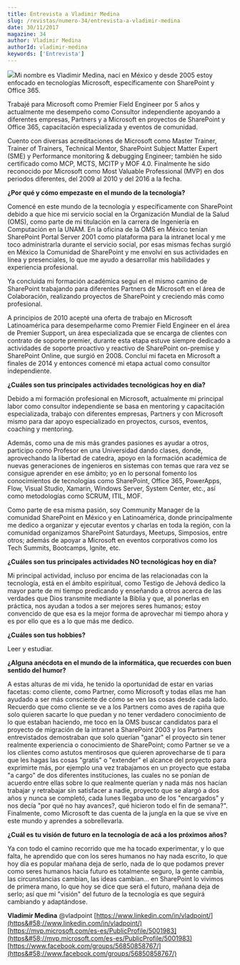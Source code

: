 ```yaml
---
title: Entrevista a Vladimir Medina
slug: /revistas/numero-34/entrevista-a-vladimir-medina
date: 30/11/2017
magazine: 34
author: Vladimir Medina
authorId: vladimir-medina
keywords: ['Entrevista']
---
```






![](/../images/autores/vladimir-medina.png#author)Mi nombre es Vladimir Medina, nací en México y desde 2005 estoy enfocado en tecnologías Microsoft, específicamente con SharePoint y Office 365.

Trabajé para Microsoft como Premier Field Engineer por 5 años y actualmente me desempeño como Consultor independiente apoyando a diferentes empresas, Partners y a Microsoft en proyectos de SharePoint y Office 365, capacitación especializada y eventos de comunidad.

Cuento con diversas acreditaciones de Microsoft como Master Trainer, Trainer of Trainers, Technical Mentor, SharePoint Subject Matter Expert (SME) y Performance monitoring & debugging Engineer; también he sido certificado como MCP, MCTS, MCITP y MOF 4.0. Finalmente he sido reconocido por Microsoft como Most Valuable Professional (MVP) en dos periodos diferentes, del 2009 al 2010 y del 2016 a la fecha.



**¿Por qué y cómo empezaste en el mundo de la tecnología?**

Comencé en este mundo de la tecnología y específicamente con SharePoint debido a que hice mi servicio social en la Organización Mundial de la Salud (OMS), como parte de mi titulación en la carrera de Ingeniería en Computación en la UNAM. En la oficina de la OMS en México tenían SharePoint Portal Server 2001 como plataforma para la intranet local y me toco administrarla durante el servicio social, por esas mismas fechas surgió en México la Comunidad de SharePoint y me envolví en sus actividades en línea y presenciales, lo que me ayudo a desarrollar mis habilidades y experiencia profesional.

Ya concluida mi formación académica seguí en el mismo camino de SharePoint trabajando para diferentes Partners de Microsoft en el área de Colaboración, realizando proyectos de SharePoint y creciendo más como profesional.

A principios de 2010 acepté una oferta de trabajo en Microsoft Latinoamérica para desempeñarme como Premier Field Engineer en el área de Premier Support, un área especializada que se encarga de clientes con contrato de soporte premier, durante esta etapa estuve siempre dedicado a actividades de soporte proactivo y reactivo de SharePoint on-premise y SharePoint Online, que surgió en 2008. Concluí mi faceta en Microsoft a finales de 2014 y entonces comencé mi etapa actual como consultor independiente.

**¿Cuáles son tus principales actividades tecnológicas hoy en día?**

Debido a mi formación profesional en Microsoft, actualmente mi principal labor como consultor independiente se basa en mentoring y capacitación especializada, trabajo con diferentes empresas, Partners y con Microsoft mismo para dar apoyo especializado en proyectos, cursos, eventos, coaching y mentoring.

Además, como una de mis más grandes pasiones es ayudar a otros, participo como Profesor en una Universidad dando clases, donde, aprovechando la libertad de catedra, apoyo en la formación académica de nuevas generaciones de ingenieros en sistemas con temas que rara vez se consigue aprender en ese ámbito; yo en lo personal fomento los conocimientos de tecnologías como SharePoint, Office 365, PowerApps, Flow, Visual Studio, Xamarin, Windows Server, System Center, etc., así como metodologías como SCRUM, ITIL, MOF.

Como parte de esa misma pasión, soy Community Manager de la comunidad SharePoint en México y en Latinoamérica, donde principalmente me dedico a organizar y ejecutar eventos y charlas en toda la región, con la comunidad organizamos SharePoint Saturdays, Meetups, Simposios, entre otros; además de apoyar a Microsoft en eventos corporativos como los Tech Summits, Bootcamps, Ignite, etc.

**¿Cuáles son tus principales actividades NO tecnológicas hoy en día?**

Mi principal actividad, incluso por encima de las relacionadas con la tecnología, está en el ámbito espiritual, como Testigo de Jehová dedico la mayor parte de mi tiempo predicando y enseñando a otros acerca de las verdades que Dios transmite mediante la Biblia y que, al ponerlas en práctica, nos ayudan a todos a ser mejores seres humanos; estoy convencido de que esa es la mejor forma de aprovechar mi tiempo ahora y es por ello que es a lo que más me dedico.

**¿Cuáles son tus hobbies?**

Leer y estudiar.

**¿Alguna anécdota en el mundo de la informática, que recuerdes con buen sentido del humor?**

A estas alturas de mi vida, he tenido la oportunidad de estar en varias facetas: como cliente, como Partner, como Microsoft y todas ellas me han ayudado a ser más consciente de cómo se ven las cosas desde cada lado. Recuerdo que como cliente se ve a los Partners como aves de rapiña que solo quieren sacarte lo que puedan y no tener verdadero conocimiento de lo que estaban haciendo, me toco en la OMS buscar candidatos para el proyecto de migración de la intranet a SharePoint 2003 y los Partners entrevistados demostraban que solo querían "ganar" el proyecto sin tener realmente experiencia o conocimiento de SharePoint; como Partner se ve a los clientes como astutos mentirosos que quieren aprovecharse de ti para que les hagas las cosas "gratis" o "extender" el alcance del proyecto para exprimirte más, por ejemplo una vez trabajamos en un proyecto que estaba "a cargo" de dos diferentes instituciones, las cuales no se ponían de acuerdo entre ellas sobre lo que realmente querían y nada más nos hacían trabajar y retrabajar sin satisfacer a nadie, proyecto que se alargó a dos años y nunca se completó, cada lunes llegaba uno de los "encargados" y nos decía "por qué no hay avances?, qué hicieron todo el fin de semana?". Finalmente, como Microsoft te das cuenta de la jungla en la que se vive en este mundo y aprendes a sobrellevarla.

**¿Cuál es tu visión de futuro en la tecnología de acá a los próximos años?**

Ya con todo el camino recorrido que me ha tocado experimentar, y lo que falta, he aprendido que con los seres humanos no hay nada escrito, lo que hoy día es popular mañana deja de serlo, nada de lo que podamos prever como seres humanos hacia futuro es totalmente seguro, la gente cambia, las circunstancias cambian, las ideas cambian… en SharePoint lo vivimos de primera mano, lo que hoy se dice que será el futuro, mañana deja de serlo; así que mi "visión" del futuro de la tecnología es que seguirá cambiando y adaptándose.

**Vladimir Medina**
 @vladpoint
 [https://www.linkedin.com/in/vladpoint/](https&#58;//www.linkedin.com/in/vladpoint/)
[https://mvp.microsoft.com/es-es/PublicProfile/5001983](https&#58;//mvp.microsoft.com/es-es/PublicProfile/5001983) 
[https://www.facebook.com/groups/56850858767/](https&#58;//www.facebook.com/groups/56850858767/)

